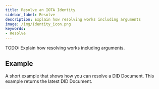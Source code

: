 ```yaml
---
title: Resolve an IOTA Identity
sidebar_label: Resolve
description: Explain how resolving works including arguments
image: /img/Identity_icon.png
keywords:
- Resolve
---
```


TODO: Explain how resolving works including arguments.

## Example

A short example that shows how you can resolve a DID Document. This example returns the latest DID Document.

<CodeSnippet 
    nodeReplitLink="https://repl.it/@IOTAFoundation/resolution?lite=true"
    rustContent={resolution}
    nodeGithubLink = "https://github.com/iotaledger/identity.rs/blob/dev/bindings/wasm/examples/src/resolution.js"
    rustGithubLink = "https://github.com/iotaledger/identity.rs/blob/dev/examples/low-level-api/resolution.rs"
/>

